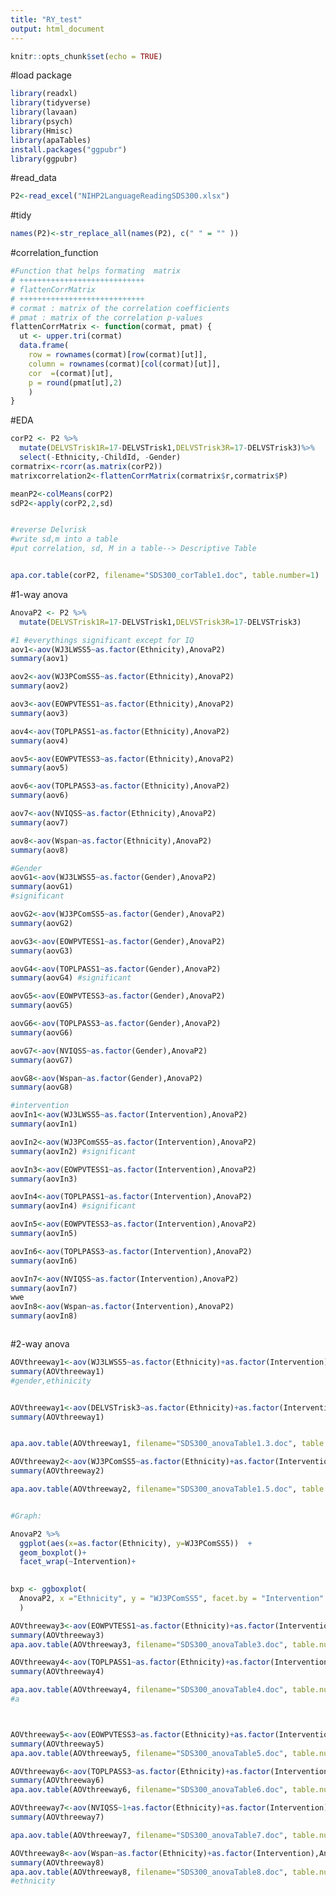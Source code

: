 ```yaml
---
title: "RY_test"
output: html_document
---
```


```r
knitr::opts_chunk$set(echo = TRUE)
```

#load package
```r
library(readxl)
library(tidyverse)
library(lavaan)
library(psych)
library(Hmisc)
library(apaTables)
install.packages("ggpubr")
library(ggpubr)
```


#read_data
```r
P2<-read_excel("NIHP2LanguageReadingSDS300.xlsx")
```

#tidy
```r
names(P2)<-str_replace_all(names(P2), c(" " = "" )) 
```

#correlation_function
```r
#Function that helps formating  matrix
# ++++++++++++++++++++++++++++
# flattenCorrMatrix
# ++++++++++++++++++++++++++++
# cormat : matrix of the correlation coefficients
# pmat : matrix of the correlation p-values
flattenCorrMatrix <- function(cormat, pmat) {
  ut <- upper.tri(cormat)
  data.frame(
    row = rownames(cormat)[row(cormat)[ut]],
    column = rownames(cormat)[col(cormat)[ut]],
    cor  =(cormat)[ut],
    p = round(pmat[ut],2)
    )
}
```



#EDA
```r
corP2 <- P2 %>%
  mutate(DELVSTrisk1R=17-DELVSTrisk1,DELVSTrisk3R=17-DELVSTrisk3)%>%
  select(-Ethnicity,-ChildId, -Gender)
cormatrix<-rcorr(as.matrix(corP2))
matrixcorrelation2<-flattenCorrMatrix(cormatrix$r,cormatrix$P)

meanP2<-colMeans(corP2)
sdP2<-apply(corP2,2,sd)


#reverse Delvrisk
#write sd,m into a table
#put correlation, sd, M in a table--> Descriptive Table


apa.cor.table(corP2, filename="SDS300_corTable1.doc", table.number=1)

```

#1-way anova
```r
AnovaP2 <- P2 %>%
  mutate(DELVSTrisk1R=17-DELVSTrisk1,DELVSTrisk3R=17-DELVSTrisk3)

#1 #everythings significant except for IQ
aov1<-aov(WJ3LWSS5~as.factor(Ethnicity),AnovaP2)
summary(aov1)

aov2<-aov(WJ3PComSS5~as.factor(Ethnicity),AnovaP2)
summary(aov2)

aov3<-aov(EOWPVTESS1~as.factor(Ethnicity),AnovaP2)
summary(aov3)

aov4<-aov(TOPLPASS1~as.factor(Ethnicity),AnovaP2)
summary(aov4)

aov5<-aov(EOWPVTESS3~as.factor(Ethnicity),AnovaP2)
summary(aov5)

aov6<-aov(TOPLPASS3~as.factor(Ethnicity),AnovaP2)
summary(aov6)

aov7<-aov(NVIQSS~as.factor(Ethnicity),AnovaP2)
summary(aov7)

aov8<-aov(Wspan~as.factor(Ethnicity),AnovaP2)
summary(aov8)

#Gender
aovG1<-aov(WJ3LWSS5~as.factor(Gender),AnovaP2)
summary(aovG1)
#significant

aovG2<-aov(WJ3PComSS5~as.factor(Gender),AnovaP2)
summary(aovG2)

aovG3<-aov(EOWPVTESS1~as.factor(Gender),AnovaP2)
summary(aovG3)

aovG4<-aov(TOPLPASS1~as.factor(Gender),AnovaP2)
summary(aovG4) #significant

aovG5<-aov(EOWPVTESS3~as.factor(Gender),AnovaP2)
summary(aovG5)

aovG6<-aov(TOPLPASS3~as.factor(Gender),AnovaP2)
summary(aovG6)

aovG7<-aov(NVIQSS~as.factor(Gender),AnovaP2)
summary(aovG7)

aovG8<-aov(Wspan~as.factor(Gender),AnovaP2)
summary(aovG8)

#intervention
aovIn1<-aov(WJ3LWSS5~as.factor(Intervention),AnovaP2)
summary(aovIn1)

aovIn2<-aov(WJ3PComSS5~as.factor(Intervention),AnovaP2)
summary(aovIn2) #significant

aovIn3<-aov(EOWPVTESS1~as.factor(Intervention),AnovaP2)
summary(aovIn3)

aovIn4<-aov(TOPLPASS1~as.factor(Intervention),AnovaP2)
summary(aovIn4) #significant

aovIn5<-aov(EOWPVTESS3~as.factor(Intervention),AnovaP2)
summary(aovIn5)

aovIn6<-aov(TOPLPASS3~as.factor(Intervention),AnovaP2)
summary(aovIn6)

aovIn7<-aov(NVIQSS~as.factor(Intervention),AnovaP2)
summary(aovIn7)
wwe
aovIn8<-aov(Wspan~as.factor(Intervention),AnovaP2)
summary(aovIn8)



```

#2-way anova
```r
AOVthreeway1<-aov(WJ3LWSS5~as.factor(Ethnicity)+as.factor(Intervention),AnovaP2)
summary(AOVthreeway1)
#gender,ethinicity


AOVthreeway1<-aov(DELVSTrisk3~as.factor(Ethnicity)+as.factor(Intervention),AnovaP2)
summary(AOVthreeway1)


apa.aov.table(AOVthreeway1, filename="SDS300_anovaTable1.3.doc", table.number=2)

AOVthreeway2<-aov(WJ3PComSS5~as.factor(Ethnicity)+as.factor(Intervention),AnovaP2)
summary(AOVthreeway2)

apa.aov.table(AOVthreeway2, filename="SDS300_anovaTable1.5.doc", table.number=2)


#Graph: 

AnovaP2 %>% 
  ggplot(aes(x=as.factor(Ethnicity), y=WJ3PComSS5))  + 
  geom_boxplot()+
  facet_wrap(~Intervention)+
  

bxp <- ggboxplot(
  AnovaP2, x ="Ethnicity", y = "WJ3PComSS5", facet.by = "Intervention"
  )

AOVthreeway3<-aov(EOWPVTESS1~as.factor(Ethnicity)+as.factor(Intervention),AnovaP2)
summary(AOVthreeway3)
apa.aov.table(AOVthreeway3, filename="SDS300_anovaTable3.doc", table.number=2)

AOVthreeway4<-aov(TOPLPASS1~as.factor(Ethnicity)+as.factor(Intervention),AnovaP2)
summary(AOVthreeway4)

apa.aov.table(AOVthreeway4, filename="SDS300_anovaTable4.doc", table.number=2)
#a



AOVthreeway5<-aov(EOWPVTESS3~as.factor(Ethnicity)+as.factor(Intervention),AnovaP2)
summary(AOVthreeway5)
apa.aov.table(AOVthreeway5, filename="SDS300_anovaTable5.doc", table.number=2)

AOVthreeway6<-aov(TOPLPASS3~as.factor(Ethnicity)+as.factor(Intervention),AnovaP2)
summary(AOVthreeway6)
apa.aov.table(AOVthreeway6, filename="SDS300_anovaTable6.doc", table.number=2)

AOVthreeway7<-aov(NVIQSS~1+as.factor(Ethnicity)+as.factor(Intervention),AnovaP2)
summary(AOVthreeway7)

apa.aov.table(AOVthreeway7, filename="SDS300_anovaTable7.doc", table.number=2)

AOVthreeway8<-aov(Wspan~as.factor(Ethnicity)+as.factor(Intervention),AnovaP2)
summary(AOVthreeway8)
apa.aov.table(AOVthreeway8, filename="SDS300_anovaTable8.doc", table.number=2)
#ethnicity

```

